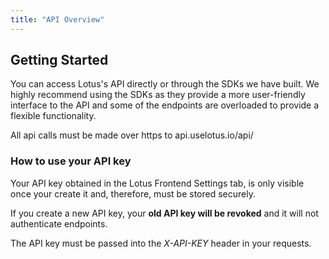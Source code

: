 ```yaml
---
title: "API Overview"
---
```


## Getting Started

You can access Lotus's API directly or through the SDKs we have built. We highly recommend using the SDKs as they provide a more user-friendly interface to the API and some of the endpoints are overloaded to provide a flexible functionality.

All api calls must be made over https to api.uselotus.io/api/

### How to use your API key

Your API key obtained in the Lotus Frontend Settings tab, is only visible once your create it and, therefore, must be stored securely.

If you create a new API key, your **old API key will be revoked** and it will not authenticate endpoints.

The API key must be passed into the _X-API-KEY_ header in your requests.
